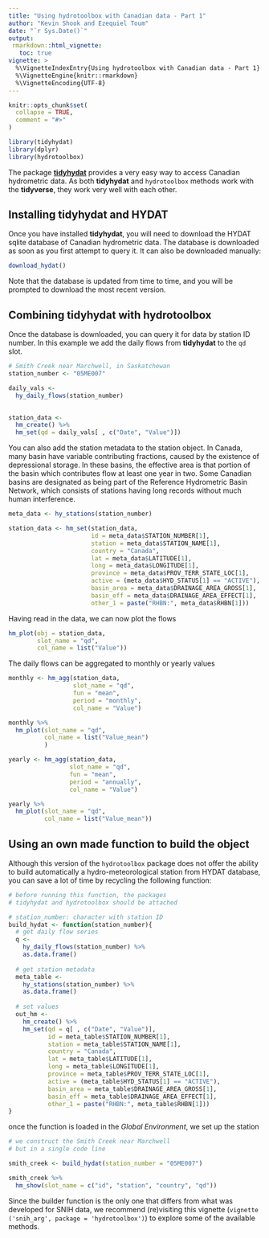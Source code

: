 ```yaml
---
title: "Using hydrotoolbox with Canadian data - Part 1"
author: "Kevin Shook and Ezequiel Toum"
date: "`r Sys.Date()`"
output: 
 rmarkdown::html_vignette:
   toc: true
vignette: >
  %\VignetteIndexEntry{Using hydrotoolbox with Canadian data - Part 1}
  %\VignetteEngine{knitr::rmarkdown}
  %\VignetteEncoding{UTF-8}
---
```


```r
knitr::opts_chunk$set(
  collapse = TRUE,
  comment = "#>"
)
```

```r
library(tidyhydat)
library(dplyr)
library(hydrotoolbox)
```

The package [**tidyhydat**](https://CRAN.R-project.org/package=tidyhydat)
provides a very easy way to access Canadian hydrometric data. As both **tidyhydat** and `hydrotoolbox` methods work with
the **tidyverse**, they work very well with each other.

## Installing tidyhydat and HYDAT

Once you have installed **tidyhydat**, you will need to
download the HYDAT sqlite database of Canadian hydrometric
data. The database is downloaded as soon as you first attempt
to query it. It can also be downloaded manually:

```r
download_hydat()
```

Note that the database is updated from time to time, and you
will be prompted to download the most recent version.

## Combining tidyhydat with hydrotoolbox

Once the database is downloaded, you can query it for data
by station ID number. In this example
we add the daily flows from **tidyhydat** to the `qd` slot.

```r
# Smith Creek near Marchwell, in Saskatchewan
station_number <- "05ME007"    

daily_vals <- 
  hy_daily_flows(station_number)
  

station_data <- 
  hm_create() %>%
  hm_set(qd = daily_vals[ , c("Date", "Value")])
```

You can also add the station metadata to the station object. In Canada,
many basin have variable contributing fractions, caused by the
existence of depressional storage. In these basins, the effective
area is that portion of the basin which contributes flow at least
one year in two. Some Canadian basins are designated as being
part of the Reference Hydrometric Basin Network, which consists
of stations having long records without much human interference. 

```r
meta_data <- hy_stations(station_number)

station_data <- hm_set(station_data, 
                       id = meta_data$STATION_NUMBER[1],
                       station = meta_data$STATION_NAME[1], 
                       country = "Canada",
                       lat = meta_data$LATITUDE[1],
                       long = meta_data$LONGITUDE[1],
                       province = meta_data$PROV_TERR_STATE_LOC[1],
                       active = (meta_data$HYD_STATUS[1] == "ACTIVE"),
                       basin_area = meta_data$DRAINAGE_AREA_GROSS[1],
                       basin_eff = meta_data$DRAINAGE_AREA_EFFECT[1],
                       other_1 = paste("RHBN:", meta_data$RHBN[1]))
```

Having read in the data, we can now plot the flows

```r
hm_plot(obj = station_data,
        slot_name = "qd",
        col_name = list("Value"))
```

The daily flows can be aggregated to monthly or yearly values

```r
monthly <- hm_agg(station_data, 
                  slot_name = "qd", 
                  fun = "mean", 
                  period = "monthly",
                  col_name = "Value")

monthly %>%
  hm_plot(slot_name = "qd",
          col_name = list("Value_mean")
          )
```

```r

yearly <- hm_agg(station_data, 
                 slot_name = "qd", 
                 fun = "mean", 
                 period = "annually", 
                 col_name = "Value")

yearly %>% 
  hm_plot(slot_name = "qd", 
          col_name = list("Value_mean"))
```

## Using an own made function to build the object

Although this version of the `hydrotoolbox` package does
not offer the ability to build
automatically a hydro-meteorological station from HYDAT database, you can save a lot of 
time by recycling the following function:

```r
# before running this function, the packages
# tidyhydat and hydrotoolbox should be attached

# station_number: character with station ID
build_hydat <- function(station_number){
  # get daily flow series
  q <-
    hy_daily_flows(station_number) %>%
    as.data.frame()
  
  # get station metadata
  meta_table <- 
    hy_stations(station_number) %>%
    as.data.frame()
  
  # set values
  out_hm <- 
    hm_create() %>%
    hm_set(qd = q[ , c("Date", "Value")], 
           id = meta_table$STATION_NUMBER[1],
           station = meta_table$STATION_NAME[1], 
           country = "Canada",
           lat = meta_table$LATITUDE[1],
           long = meta_table$LONGITUDE[1],
           province = meta_table$PROV_TERR_STATE_LOC[1],
           active = (meta_table$HYD_STATUS[1] == "ACTIVE"),
           basin_area = meta_table$DRAINAGE_AREA_GROSS[1],
           basin_eff = meta_table$DRAINAGE_AREA_EFFECT[1],
           other_1 = paste("RHBN:", meta_table$RHBN[1]))
}
```

once the function is loaded in the *Global Environment*,
we set up the station

```r
# we construct the Smith Creek near Marchwell 
# but in a single code line

smith_creek <- build_hydat(station_number = "05ME007")

smith_creek %>% 
  hm_show(slot_name = c("id", "station", "country", "qd"))
```

Since the builder function is the only one that differs
from what was developed for SNIH data, we recommend
(re)visiting this vignette (`vignette ('snih_arg', package = 'hydrotoolbox')`) to explore some of the available methods.
